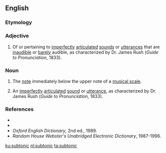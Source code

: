 ==English==

===Etymology===
{{prefix|sub|tonic|lang=en}}

===Adjective===
{{en-adj|-}}

# {{label|en|phonetics|dated}} Of or pertaining to [[imperfect]]ly [[articulate]]d [[sound]]s or [[utterance]]s that are [[inaudible]] or [[barely]] audible, as characterized by Dr. James Rush (''Guide to Pronunciation'', 1833).

===Noun===
{{en-noun}}
# {{label|en|music}} The [[note]] immediately below the upper note of a [[musical scale]].
# {{label|en|phonetics|dated}} An [[imperfect]]ly [[articulate]]d [[sound]] or [[utterance]], as characterized by Dr. James Rush (''Guide to Pronunciation'', 1833).

===References===
* {{R:Webster 1913}}
* {{R:Dictionary.com}}
* ''Oxford English Dictionary'', 2nd ed., 1989.
* ''Random House Webster's Unabridged Electronic Dictionary'', 1987-1996.

[[ku:subtonic]]
[[nl:subtonic]]
[[ta:subtonic]]